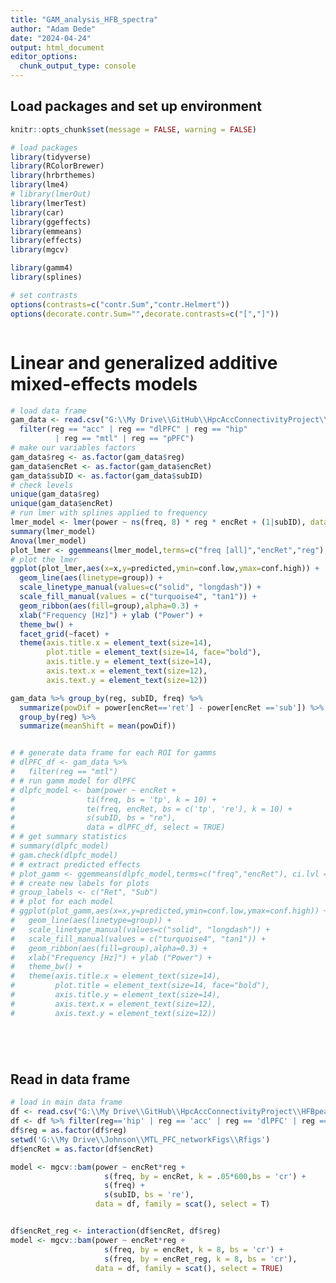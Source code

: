 ```yaml
---
title: "GAM_analysis_HFB_spectra"
author: "Adam Dede"
date: "2024-04-24"
output: html_document
editor_options: 
  chunk_output_type: console
---
```


## Load packages and set up environment

```r

knitr::opts_chunk$set(message = FALSE, warning = FALSE)

# load packages
library(tidyverse)
library(RColorBrewer)
library(hrbrthemes)
library(lme4)
# library(lmerOut)
library(lmerTest)
library(car)
library(ggeffects)
library(emmeans)
library(effects)
library(mgcv)

library(gamm4)
library(splines)

# set contrasts
options(contrasts=c("contr.Sum","contr.Helmert"))
options(decorate.contr.Sum="",decorate.contrasts=c("[","]"))



```

# Linear and generalized additive mixed-effects models
```r
# load data frame
gam_data <- read.csv("G:\\My Drive\\GitHub\\HpcAccConnectivityProject\\HFBpeakPowerSpectra.csv", header = T) %>% 
  filter(reg == "acc" | reg == "dlPFC" | reg == "hip" 
          | reg == "mtl" | reg == "pPFC")
# make our variables factors
gam_data$reg <- as.factor(gam_data$reg)
gam_data$encRet <- as.factor(gam_data$encRet)
gam_data$subID <- as.factor(gam_data$subID)
# check levels
unique(gam_data$reg)
unique(gam_data$encRet)
# run lmer with splines applied to frequency
lmer_model <- lmer(power ~ ns(freq, 8) * reg * encRet + (1|subID), data = gam_data)
summary(lmer_model)
Anova(lmer_model)
plot_lmer <- ggemmeans(lmer_model,terms=c("freq [all]","encRet","reg"), ci.lvl = 0.83)
# plot the lmer
ggplot(plot_lmer,aes(x=x,y=predicted,ymin=conf.low,ymax=conf.high)) +
  geom_line(aes(linetype=group)) +
  scale_linetype_manual(values=c("solid", "longdash")) +
  scale_fill_manual(values = c("turquoise4", "tan1")) +
  geom_ribbon(aes(fill=group),alpha=0.3) +
  xlab("Frequency [Hz]") + ylab ("Power") +
  theme_bw() +
  facet_grid(~facet) +
  theme(axis.title.x = element_text(size=14),
        plot.title = element_text(size=14, face="bold"),
        axis.title.y = element_text(size=14),
        axis.text.x = element_text(size=12),
        axis.text.y = element_text(size=12))

gam_data %>% group_by(reg, subID, freq) %>%
  summarize(powDif = power[encRet=='ret'] - power[encRet =='sub']) %>%
  group_by(reg) %>%
  summarize(meanShift = mean(powDif))


# # generate data frame for each ROI for gamms
# dlPFC_df <- gam_data %>% 
#   filter(reg == "mtl")
# # run gamm model for dlPFC
# dlpfc_model <- bam(power ~ encRet +
#                ti(freq, bs = 'tp', k = 10) +
#                te(freq, encRet, bs = c('tp', 're'), k = 10) +
#                s(subID, bs = "re"),
#                data = dlPFC_df, select = TRUE)
# # get summary statistics
# summary(dlpfc_model)
# gam.check(dlpfc_model)
# # extract predicted effects
# plot_gamm <- ggemmeans(dlpfc_model,terms=c("freq","encRet"), ci.lvl = 0.83)
# # create new labels for plots
# group_labels <- c("Ret", "Sub")
# # plot for each model
# ggplot(plot_gamm,aes(x=x,y=predicted,ymin=conf.low,ymax=conf.high)) +
#   geom_line(aes(linetype=group)) +
#   scale_linetype_manual(values=c("solid", "longdash")) +
#   scale_fill_manual(values = c("turquoise4", "tan1")) +
#   geom_ribbon(aes(fill=group),alpha=0.3) +
#   xlab("Frequency [Hz]") + ylab ("Power") +
#   theme_bw() +
#   theme(axis.title.x = element_text(size=14),
#         plot.title = element_text(size=14, face="bold"),
#         axis.title.y = element_text(size=14),
#         axis.text.x = element_text(size=12),
#         axis.text.y = element_text(size=12))






```


## Read in data frame

```r

# load in main data frame
df <- read.csv("G:\\My Drive\\GitHub\\HpcAccConnectivityProject\\HFBpeakPowerSpectra.csv", header = T)
df <- df %>% filter(reg=='hip' | reg == 'acc' | reg == 'dlPFC' | reg == 'mtl' | reg == 'pPFC')
df$reg = as.factor(df$reg)
setwd('G:\\My Drive\\Johnson\\MTL_PFC_networkFigs\\Rfigs')
df$encRet = as.factor(df$encRet)

model <- mgcv::bam(power ~ encRet*reg + 
                     s(freq, by = encRet, k = .05*600,bs = 'cr') + 
                     s(freq) + 
                     s(subID, bs = 're'), 
                   data = df, family = scat(), select = T)


df$encRet_reg <- interaction(df$encRet, df$reg)
model <- mgcv::bam(power ~ encRet*reg +
                     s(freq, by = encRet, k = 8, bs = 'cr') +
                     s(freq, by = encRet_reg, k = 8, bs = 'cr'), 
                   data = df, family = scat(), select = TRUE)


```

